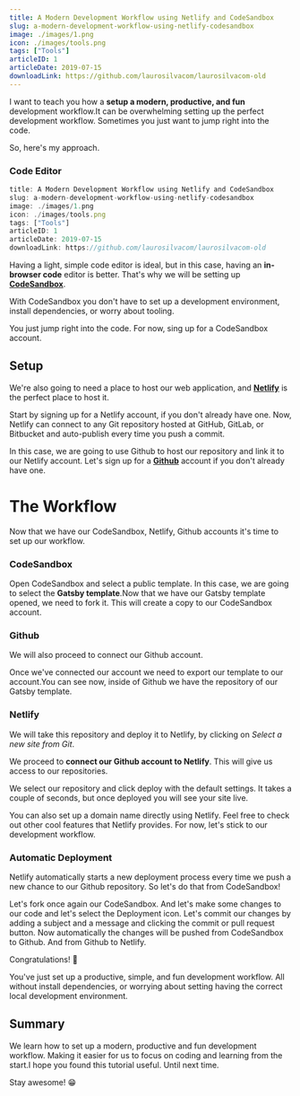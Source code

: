 ```yaml
---
title: A Modern Development Workflow using Netlify and CodeSandbox
slug: a-modern-development-workflow-using-netlify-codesandbox
image: ./images/1.png
icon: ./images/tools.png
tags: ["Tools"]
articleID: 1
articleDate: 2019-07-15
downloadLink: https://github.com/laurosilvacom/laurosilvacom-old
---
```


I want to teach you how a **setup a modern, productive, and fun** development workflow.It can be overwhelming setting up the perfect development workflow. Sometimes you just want to jump right into the code.

So, here's my approach.

### Code Editor

```js
title: A Modern Development Workflow using Netlify and CodeSandbox
slug: a-modern-development-workflow-using-netlify-codesandbox
image: ./images/1.png
icon: ./images/tools.png
tags: ["Tools"]
articleID: 1
articleDate: 2019-07-15
downloadLink: https://github.com/laurosilvacom/laurosilvacom-old
```

Having a light, simple code editor is ideal, but in this case, having an **in-browser code** editor is better. That's why we will be setting up **[CodeSandbox](https://codesandbox.io)**.

With CodeSandbox you don't have to set up a development environment, install dependencies, or worry about tooling.

You just jump right into the code. For now, sing up for a CodeSandbox account.

## Setup

We're also going to need a place to host our web application, and **[Netlify](https://netlify.com)** is the perfect place to host it.

Start by signing up for a Netlify account, if you don't already have one. Now, Netlify can connect to any Git repository hosted at GitHub, GitLab, or Bitbucket and auto-publish every time you push a commit.

In this case, we are going to use Github to host our repository and link it to our Netlify account. Let's sign up for a **[Github](https://github.com)** account if you don't already have one.

# The Workflow

Now that we have our CodeSandbox, Netlify, Github accounts it's time to set up our workflow.

### CodeSandbox

Open CodeSandbox and select a public template. In this case, we are going to select the **Gatsby template**.Now that we have our Gatsby template opened, we need to fork it. This will create a copy to our CodeSandbox account.

### Github

We will also proceed to connect our Github account.

Once we've connected our account we need to export our template to our account.You can see now, inside of Github we have the repository of our Gatsby template.

### Netlify

We will take this repository and deploy it to Netlify, by clicking on _Select a new site from Git_.

We proceed to **connect our Github account to Netlify**. This will give us access to our repositories.

We select our repository and click deploy with the default settings. It takes a couple of seconds, but once deployed you will see your site live.

You can also set up a domain name directly using Netlify. Feel free to check out other cool features that Netlify provides. For now, let's stick to our development workflow.

### Automatic Deployment

Netlify automatically starts a new deployment process every time we push a new chance to our Github repository. So let's do that from CodeSandbox!

Let's fork once again our CodeSandbox. And let's make some changes to our code and let's select the Deployment icon. Let's commit our changes by adding a subject and a message and clicking the commit or pull request button. Now automatically the changes will be pushed from CodeSandbox to Github. And from Github to Netlify.

Congratulations! 🎉

You've just set up a productive, simple, and fun development workflow. All without install dependencies, or worrying about setting having the correct local development environment.

## Summary

We learn how to set up a modern, productive and fun development workflow. Making it easier for us to focus on coding and learning from the start.I hope you found this tutorial useful. Until next time.

Stay awesome! 😁
